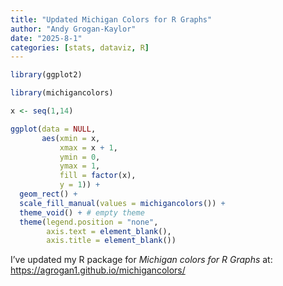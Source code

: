 ```yaml
---
title: "Updated Michigan Colors for R Graphs"
author: "Andy Grogan-Kaylor"
date: "2025-8-1"
categories: [stats, dataviz, R]
---
```


```r

library(ggplot2)

library(michigancolors)

x <- seq(1,14)

ggplot(data = NULL,
       aes(xmin = x,
           xmax = x + 1,
           ymin = 0,
           ymax = 1,
           fill = factor(x),
           y = 1)) +
  geom_rect() +
  scale_fill_manual(values = michigancolors()) +
  theme_void() + # empty theme
  theme(legend.position = "none",
        axis.text = element_blank(),
        axis.title = element_blank())

```

I've updated my R package for *Michigan colors for R Graphs* at:  [https://agrogan1.github.io/michigancolors/](https://agrogan1.github.io/michigancolors/)






